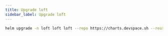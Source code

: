 ```yaml
---
title: Upgrade loft
sidebar_label: Upgrade loft
---
```


```bash
helm upgrade -n loft loft loft --repo https://charts.devspace.sh --reuse-values --version v0.0.1-beta.26
```